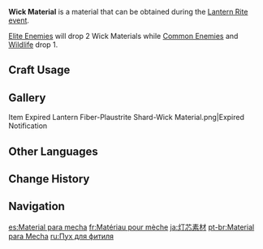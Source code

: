 {{Item Infobox
|id           = 200002
|image        = Item Wick Material.png
|type         = Lantern Rite Materials
|group        = Event Items
|invCategory  = Materials
|event        = Lantern Rite
|quality      = 3
|description  = Used in [[Lantern Rite]] as material with which to construct [[Xiao Lantern]]s.<br>The commonly encountered velvety material can be processed into lantern wicks so the lanterns can float away, carrying their beautiful wishes far afield.
|source1      = [[Hilichurls]]
|source2      = [[Fatui Cicin Mages]] and [[Fatui Agents]]
|source3      = [[Abyss Mages]]
|source4      = Boars, Foxes, Weasels, and Squirrels
|source5      = Cats and Dogs
}}
'''Wick Material''' is a material that can be obtained during the [[Lantern Rite]] [[event]].

[[Elite Enemies]] will drop 2 Wick Materials while [[Common Enemies]] and [[Wildlife]] drop 1.

==Craft Usage==
{{Craft Usage}}

==Gallery==
<gallery>
Item Expired Lantern Fiber-Plaustrite Shard-Wick Material.png|Expired Notification
</gallery>

==Other Languages==
{{Other Languages
|en      = Wick Material
|zhs     = 灯芯绒材
|zhs_rm  = Dēngxīn Róngcái
|zht     = 燈芯絨材
|zht_rm  = Dēngxīn Róngcái
|zh_tl   = Lantern Wick Fine Fabric Material
|ja      = 灯芯素材
|ja_rm   = Toushin Sozai{{Assumed}}
|ja_tl   = Wick Material
|ko      = {{tt|심|心}}지 털
|ko_tl   = Wick Hair
|es      = Material para mecha
|es_tl   = Wick Material
|fr      = Matériau pour mèche
|fr_tl   = Wick Material
|ru      = Пух для фитиля
|ru_tl   = Fluff For the Wick
|th      = Wick Material
|vi      = Dây Tâm Đèn
|vi_tl   = 
|de      = Laternenfüllung
|de_tl   = Lantern Stuffing
|id      = Wick Material
|pt      = Material para Mecha
|pt_tl   = 
}}

==Change History==
{{Change History|1.3}}

==Navigation==
{{Material Navbox|type=Crafting Materials}}

[[es:Material para mecha]]
[[fr:Matériau pour mèche]]
[[ja:灯芯素材]]
[[pt-br:Material para Mecha]]
[[ru:Пух для фитиля]]